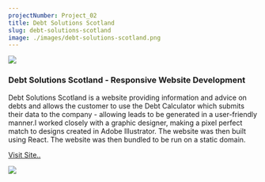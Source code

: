 ```yaml
---
projectNumber: Project_02
title: Debt Solutions Scotland
slug: debt-solutions-scotland
image: ./images/debt-solutions-scotland.png
---
```


<TwoCol>

<img src="./images/debt-solutions-scotland.png" />

<h3>Debt Solutions Scotland - Responsive Website Development</h3>

<p>
Debt Solutions Scotland is a website providing information and advice on
debts and allows the customer to use the Debt Calculator which submits their
data to the company - allowing leads to be generated in a user-friendly manner.I worked closely with a graphic designer, making a pixel perfect match to
designs created in Adobe Illustrator. The website was then built using React.
The website was then bundled to be run on a static domain.
</p>
<p><a href="https://debtsolutionsscotland.com/">Visit Site..</a></p>

<img src="./images/mobile.png" />

</TwoCol>
